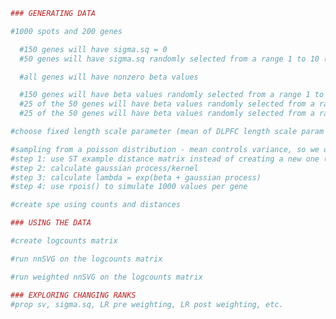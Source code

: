 ```r

### GENERATING DATA

#1000 spots and 200 genes

  #150 genes will have sigma.sq = 0
  #50 genes will have sigma.sq randomly selected from a range 1 to 10 (this is ground truth of ranks)

  #all genes will have nonzero beta values

  #150 genes will have beta values randomly selected from a range 1 to 100
  #25 of the 50 genes will have beta values randomly selected from a range 1 to 10
  #25 of the 50 genes will have beta values randomly selected from a range 50 to 100

#choose fixed length scale parameter (mean of DLPFC length scale param across genes)

#sampling from a poisson distribution - mean controls variance, so we don't specify tau.sq:
#step 1: use ST example distance matrix instead of creating a new one (Euclidean distance)
#step 2: calculate gaussian process/kernel 
#step 3: calculate lambda = exp(beta + gaussian process)
#step 4: use rpois() to simulate 1000 values per gene

#create spe using counts and distances

### USING THE DATA

#create logcounts matrix

#run nnSVG on the logcounts matrix

#run weighted nnSVG on the logcounts matrix

### EXPLORING CHANGING RANKS
#prop sv, sigma.sq, LR pre weighting, LR post weighting, etc.

```

